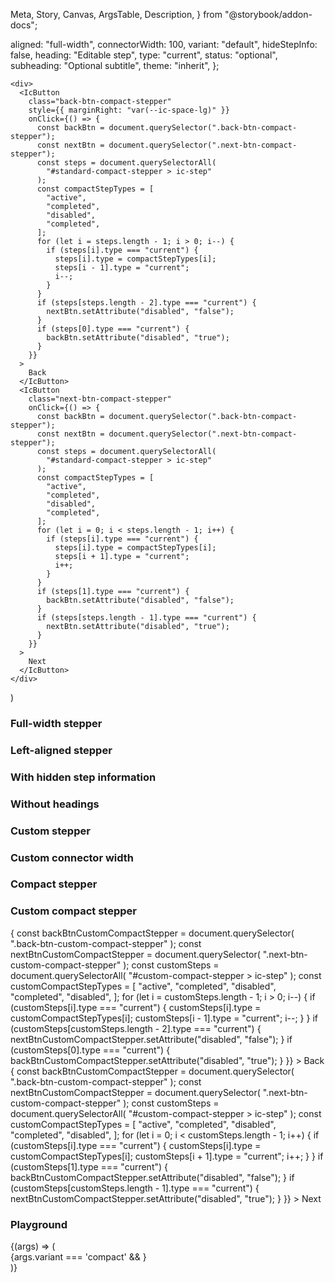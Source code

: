   Meta,
  Story,
  Canvas,
  ArgsTable,
  Description,
} from "@storybook/addon-docs";



<Meta title="Stepper" component={IcStepper} />

<Description markdown={readme} />

<Description markdown={stepReadme} />

  aligned: "full-width",
  connectorWidth: 100,
  variant: "default",
  hideStepInfo: false,
  heading: "Editable step",
  type: "current",
  status: "optional",
  subheading: "Optional subtitle",
  theme: "inherit",
};

    <div>
      <IcButton
        class="back-btn-compact-stepper"
        style={{ marginRight: "var(--ic-space-lg)" }}
        onClick={() => {
          const backBtn = document.querySelector(".back-btn-compact-stepper");
          const nextBtn = document.querySelector(".next-btn-compact-stepper");
          const steps = document.querySelectorAll(
            "#standard-compact-stepper > ic-step"
          );
          const compactStepTypes = [
            "active",
            "completed",
            "disabled",
            "completed",
          ];
          for (let i = steps.length - 1; i > 0; i--) {
            if (steps[i].type === "current") {
              steps[i].type = compactStepTypes[i];
              steps[i - 1].type = "current";
              i--;
            }
          }
          if (steps[steps.length - 2].type === "current") {
            nextBtn.setAttribute("disabled", "false");
          }
          if (steps[0].type === "current") {
            backBtn.setAttribute("disabled", "true");
          }
        }}
      >
        Back
      </IcButton>
      <IcButton
        class="next-btn-compact-stepper"
        onClick={() => {
          const backBtn = document.querySelector(".back-btn-compact-stepper");
          const nextBtn = document.querySelector(".next-btn-compact-stepper");
          const steps = document.querySelectorAll(
            "#standard-compact-stepper > ic-step"
          );
          const compactStepTypes = [
            "active",
            "completed",
            "disabled",
            "completed",
          ];
          for (let i = 0; i < steps.length - 1; i++) {
            if (steps[i].type === "current") {
              steps[i].type = compactStepTypes[i];
              steps[i + 1].type = "current";
              i++;
            }
          }
          if (steps[1].type === "current") {
            backBtn.setAttribute("disabled", "false");
          }
          if (steps[steps.length - 1].type === "current") {
            nextBtn.setAttribute("disabled", "true");
          }
        }}
      >
        Next
      </IcButton>
    </div>
  )


### Full-width stepper

<Canvas>
  <Story name="Full-width stepper">
    <IcStepper>
      <IcStep heading="Create" type="completed" />
      <IcStep heading="Read" type="current" />
      <IcStep heading="Update" type="active" />
      <IcStep heading="Delete" type="disabled" />
    </IcStepper>
  </Story>
</Canvas>

### Left-aligned stepper

<Canvas>
  <Story name="Left-aligned stepper">
    <IcStepper aligned="left">
      <IcStep heading="Create" type="completed" />
      <IcStep heading="Read" type="current" />
      <IcStep heading="Update" type="active" />
      <IcStep heading="Delete" type="disabled" />
    </IcStepper>
  </Story>
</Canvas>

### With hidden step information

<Canvas>
  <Story name="With hidden step information">
    <IcStepper hideStepInfo>
      <IcStep heading="Create" type="completed" />
      <IcStep heading="Read" type="current" />
      <IcStep heading="Update" type="active" />
      <IcStep heading="Delete" type="disabled" />
    </IcStepper>
  </Story>
</Canvas>

### Without headings

<Canvas>
  <Story name="Without headings">
    <IcStepper>
      <IcStep type="completed" />
      <IcStep type="completed" />
      <IcStep type="current" />
      <IcStep />
    </IcStepper>
  </Story>
</Canvas>

### Custom stepper

<Canvas>
  <Story name="Custom stepper">
    <IcStepper>
      <IcStep heading="First" />
      <IcStep
        heading="Second With a Very Long Title"
        subheading="Optional subtitle that is long and should wrap"
        type="current"
      />
      <IcStep heading="Third" type="disabled" />
      <IcStep
        heading="Fourth title that is long and should wrap"
        subheading="Optional Subtitle"
        type="completed"
      />
    </IcStepper>
  </Story>
</Canvas>

### Custom connector width

<Canvas>
  <Story name="Custom connector width">
    <IcStepper aligned="left" connectorWidth="200">
      <IcStep heading="First" />
      <IcStep
        heading="Second With a Very Long Title"
        subheading="Optional subtitle that is long and should wrap"
        type="current"
      />
      <IcStep heading="Third" type="disabled" />
      <IcStep
        heading="Fourth title that is long and should wrap"
        subheading="Optional Subtitle"
        type="completed"
      />
    </IcStepper>
  </Story>
</Canvas>

### Compact stepper

<Canvas>
  <Story name="Compact stepper">
    <IcStepper variant="compact" id="standard-compact-stepper">
      <IcStep heading="Create" />
      <IcStep heading="Read" type="current" />
      <IcStep heading="Update" status="optional" />
      <IcStep heading="Delete" status="required" />
    </IcStepper>
    <CompactButtons/>
  </Story>
</Canvas>

### Custom compact stepper

<Canvas>
  <Story name="Custom compact stepper">
    <IcStepper variant="compact" id="custom-compact-stepper">
      <IcStep heading="First" />
      <IcStep
        heading="Second With a Very Long Title"
        subheading="Optional subtitle that is long and should wrap"
        type="current"
      />
      <IcStep heading="Third" type="disabled" />
      <IcStep
        heading="Fourth title that is long and should wrap"
        subheading="Optional Subtitle"
        type="completed"
      />
      <IcStep
        heading="Fifth and final step"
        subheading="Optional Subtitle"
        status="optional"
        type="completed"
      />
    </IcStepper>
    <IcButton
      class="back-btn-custom-compact-stepper"
      style={{ marginRight: "var(--ic-space-lg)" }}
      onClick={() => {
        const backBtnCustomCompactStepper = document.querySelector(
          ".back-btn-custom-compact-stepper"
        );
        const nextBtnCustomCompactStepper = document.querySelector(
          ".next-btn-custom-compact-stepper"
        );
        const customSteps = document.querySelectorAll(
          "#custom-compact-stepper > ic-step"
        );
        const customCompactStepTypes = [
          "active",
          "completed",
          "disabled",
          "completed",
          "disabled",
        ];
        for (let i = customSteps.length - 1; i > 0; i--) {
          if (customSteps[i].type === "current") {
            customSteps[i].type = customCompactStepTypes[i];
            customSteps[i - 1].type = "current";
            i--;
          }
        }
        if (customSteps[customSteps.length - 2].type === "current") {
          nextBtnCustomCompactStepper.setAttribute("disabled", "false");
        }
        if (customSteps[0].type === "current") {
          backBtnCustomCompactStepper.setAttribute("disabled", "true");
        }
      }}
    >
      Back
    </IcButton>
    <IcButton
      class="next-btn-custom-compact-stepper"
      onClick={() => {
        const backBtnCustomCompactStepper = document.querySelector(
          ".back-btn-custom-compact-stepper"
        );
        const nextBtnCustomCompactStepper = document.querySelector(
          ".next-btn-custom-compact-stepper"
        );
        const customSteps = document.querySelectorAll(
          "#custom-compact-stepper > ic-step"
        );
        const customCompactStepTypes = [
          "active",
          "completed",
          "disabled",
          "completed",
          "disabled",
        ];
        for (let i = 0; i < customSteps.length - 1; i++) {
          if (customSteps[i].type === "current") {
            customSteps[i].type = customCompactStepTypes[i];
            customSteps[i + 1].type = "current";
            i++;
          }
        }
        if (customSteps[1].type === "current") {
          backBtnCustomCompactStepper.setAttribute("disabled", "false");
        }
        if (customSteps[customSteps.length - 1].type === "current") {
          nextBtnCustomCompactStepper.setAttribute("disabled", "true");
        }
      }}
    >
      Next
    </IcButton>
  </Story>
</Canvas>

### Playground

<Canvas>
  <Story name="Playground"
    args={defaultArgs}
    argTypes={{
      aligned: {
        options: ["left", "full-width"],
        control: { type: "inline-radio" },
      },
      connectorWidth: {
        control: { type: "range", min: 100, max: 500, step: 5 },
        description: 'Width of the connector, only available when IcStepper is left-aligned.',
      },
      variant: {
        options: ["default", "compact"],
        control: { type: "inline-radio" },
      },
      heading: { control: "text" },
      type: {
        options: ["active", "completed", "disabled"],
        control: { type: "inline-radio" },
      },
      status: {
        options: ["optional", "required"],
        control: { type: "inline-radio" },
      },
      subheading: {
        control: "text",
      },
      theme: {
        options: ["inherit", "light", "dark"],
        control: { type: "inline-radio"
      }
      },
    }}
      >
      {(args) => (
        <div>
          <IcStepper aligned={args.aligned} variant={args.variant} connectorWidth={args.connectorWidth} hideStepInfo={args.hideStepInfo} theme={args.theme} id={args.variant === 'compact' ? 'standard-compact-stepper' : 'default-stepper'}>
            <IcStep heading="Create" type="completed" />
            <IcStep heading={args.heading} subheading={args.subheading} type={args.type} status={args.status} />
            <IcStep heading="Update" type="active"/>
            <IcStep heading="Delete" type="disabled" />
          </IcStepper>
          {args.variant === 'compact' && <CompactButtons/>}
        </div>
      )}
  </Story>
</Canvas>